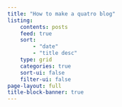 ```yaml
---
title: "How to make a quatro blog"
listing:
    contents: posts
    feed: true
    sort: 
        - "date"
        - "title desc"
    type: grid
    categories: true
    sort-ui: false
    filter-ui: false
page-layout: full
title-block-banner: true
---
```



